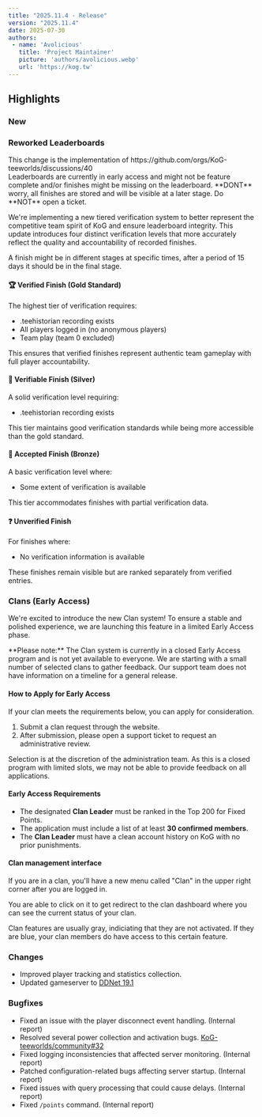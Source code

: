 ```yaml
---
title: "2025.11.4 - Release"
version: "2025.11.4"
date: 2025-07-30
authors:
 - name: 'Avolicious'
   title: 'Project Maintainer'
   picture: 'authors/avolicious.webp'
   url: 'https://kog.tw'
---
```



## Highlights

### New

### <Badge text="New" variant="note" /> Reworked Leaderboards
<Aside>This change is the implementation of https://github.com/orgs/KoG-teeworlds/discussions/40</Aside>

<Aside type="caution">Leaderboards are currently in early access and might not be feature complete and/or finishes might be missing on the leaderboard. **DONT** worry, all finishes are stored and will be visible at a later stage. Do **NOT** open a ticket.</Aside>

We're implementing a new tiered verification system to better represent the competitive team spirit of KoG and ensure leaderboard integrity. This update introduces four distinct verification levels that more accurately reflect the quality and accountability of recorded finishes.

A finish might be in different stages at specific times, after a period of 15 days it should be in the final stage.

#### 🏆 Verified Finish (Gold Standard)
The highest tier of verification requires:

- .teehistorian recording exists
- All players logged in (no anonymous players)
- Team play (team 0 excluded)

This ensures that verified finishes represent authentic team gameplay with full player accountability.

#### 🥈 Verifiable Finish (Silver)
A solid verification level requiring:

- .teehistorian recording exists

This tier maintains good verification standards while being more accessible than the gold standard.

#### 🥉 Accepted Finish (Bronze)
A basic verification level where:

- Some extent of verification is available

This tier accommodates finishes with partial verification data.

#### ❓ Unverified Finish
For finishes where:

- No verification information is available

These finishes remain visible but are ranked separately from verified entries.

### <Badge text="New" variant="note" /> Clans (Early Access)
We're excited to introduce the new Clan system! To ensure a stable and polished experience, we are launching this feature in a limited Early Access phase.

<Aside type="caution">
**Please note:** The Clan system is currently in a closed Early Access program and is not yet available to everyone. We are starting with a small number of selected clans to gather feedback. Our support team does not have information on a timeline for a general release.
</Aside>

#### How to Apply for Early Access
If your clan meets the requirements below, you can apply for consideration.

1.  Submit a clan request through the website.
2.  After submission, please open a support ticket to request an administrative review.

Selection is at the discretion of the administration team. As this is a closed program with limited slots, we may not be able to provide feedback on all applications.

#### Early Access Requirements
- The designated **Clan Leader** must be ranked in the Top 200 for Fixed Points.
- The application must include a list of at least **30 confirmed members**.
- The **Clan Leader** must have a clean account history on KoG with no prior punishments.

#### Clan management interface
If you are in a clan, you'll have a new menu called "Clan" in the upper right corner after you are logged in.

You are able to click on it to get redirect to the clan dashboard where you can see the current status of your clan.

Clan features are usually gray, indiciating that they are not activated. If they are blue, your clan members do have access to this certain feature.


### <Badge text="Change" variant="tip" /> Changes
- Improved player tracking and statistics collection.
- Updated gameserver to [DDNet 19.1](https://github.com/ddnet/ddnet/tree/19.1)

### <Badge text="Bugfix" variant="danger" /> Bugfixes
- Fixed an issue with the player disconnect event handling. (Internal report)
- Resolved several power collection and activation bugs. [KoG-teeworlds/community#32](https://github.com/KoG-teeworlds/community/issues/32)
- Fixed logging inconsistencies that affected server monitoring. (Internal report)
- Patched configuration-related bugs affecting server startup. (Internal report)
- Fixed issues with query processing that could cause delays. (Internal report)
- Fixed `/points` command. (Internal report)
